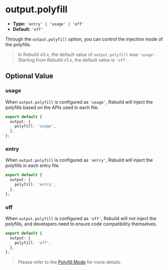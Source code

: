# output.polyfill

- **Type:** `'entry' | 'usage' | 'off'`
- **Default:** `'off'`

Through the `output.polyfill` option, you can control the injection mode of the polyfills.

> In Rsbuild v0.x, the default value of `output.polyfill` was `'usage'`. Starting from Rsbuild v1.x, the default value is `'off'`.

## Optional Value

### usage

When `output.polyfill` is configured as `'usage'`, Rsbuild will inject the polyfills based on the APIs used in each file.

```ts
export default {
  output: {
    polyfill: 'usage',
  },
};
```

### entry

When `output.polyfill` is configured as `'entry'`, Rsbuild will inject the polyfills in each entry file.

```ts
export default {
  output: {
    polyfill: 'entry',
  },
};
```

### off

When `output.polyfill` is configured as `'off'`, Rsbuild will not inject the polyfills, and developers need to ensure code compatibility themselves.

```ts
export default {
  output: {
    polyfill: 'off',
  },
};
```

> Please refer to the [Polyfill Mode](/guide/advanced/browser-compatibility#polyfill-mode) for more details.
